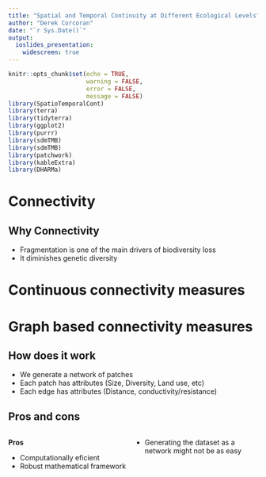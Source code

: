 ```yaml
---
title: "Spatial and Temporal Continuity at Different Ecological Levels"
author: "Derek Corcoran"
date: "`r Sys.Date()`"
output:
  ioslides_presentation:
    widescreen: true
---
```


```r
knitr::opts_chunk$set(echo = TRUE, 
                      warning = FALSE,
                      error = FALSE,
                      message = FALSE)
library(SpatioTemporalCont)
library(terra)
library(tidyterra)
library(ggplot2)
library(purrr)
library(sdmTMB)
library(sdmTMB)
library(patchwork)
library(kableExtra)
library(DHARMa)
```

# Connectivity

## Why Connectivity

* Fragmentation is one of the main drivers of biodiversity loss
* It diminishes genetic diversity

# Continuous connectivity measures

# Graph based connectivity measures

## How does it work

* We generate a network of patches
* Each patch has attributes (Size, Diversity, Land use, etc)
* Each edge has attributes (Distance, conductivity/resistance)

## Pros and cons

::: {style="float: left; width: 50%;"}
**Pros**

* Computationally eficient
* Robust mathematical framework 
:::

::: {style="float: right; width: 50%;"}
* Generating the dataset as a network might not be as easy
:::
